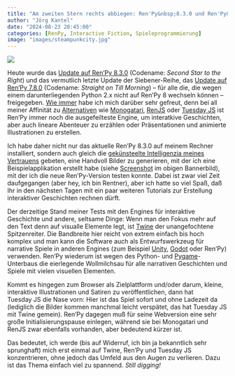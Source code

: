 ```yaml
---
title: "Am zweiten Stern rechts abbiegen: Ren'Py&nbsp;8.3.0 und Ren'Py&nbsp;7.8.0 freigegeben"
author: "Jörg Kantel"
date: "2024-08-23 20:45:00"
categories: [RenPy, Interactive Fiction, Spieleprogrammierung]
image: "images/steampunkcity.jpg"
---
```


[![](images/steampunkcity-b.jpg)](https://www.flickr.com/photos/schockwellenreiter/53942808930/)

Heute wurde das [Update auf Ren'Py 8.3.0](https://www.renpy.org/release/8.3.0) (Codename: *Second Star to the Right*) und das vermutlich letzte Update der Siebener-Reihe, das [Update auf Ren'Py 7.8.0](https://www.renpy.org/release/7.8.0) (Codename: *Straight on Till Morning*) -- für alle die, die wegen einem darunterliegenden Python 2.x nicht auf Ren’Py 8 wechseln können -- freigegeben. [Wie immer](https://kantel.github.io/posts/2024030503_renpy_8_2_1/) habe ich mich darüber sehr gefreut, denn bei all meiner Affinität zu [Alternativen](https://kantel.github.io/posts/2024072201_tuesdayjs_renjs/) wie [Monogatari](https://kantel.github.io/posts/2024072301_monogatari/), [RenJS](https://renjs.net/index.html) oder [Tuesday&nbsp;JS](http://cognitiones.kantel-chaos-team.de/multimedia/spieleprogrammierung/tuesdayjs.html) ist Ren'Py immer noch die ausgefeilteste Engine, um interatkive Geschichten, aber auch lineare Abenteuer zu erzählen oder Präsentationen und animierte Illustrationen zu erstellen.

Ich habe daher nicht nur das aktuelle Ren'Py 8.3.0 auf meinem Rechner installiert, sondern auch gleich die [gekünsteelte Intelligenzia meines Vertrauens](http://cognitiones.kantel-chaos-team.de/technikgeschichte/rechnerundnetze/scenario.html) gebeten, eine Handvoll Bilder zu generieren, mit der ich eine Beispielapplikation erstellt habe (siehe [Screenshot](https://www.flickr.com/photos/schockwellenreiter/53942808930/) im obigen Bannerbild), mit der ich die neue Ren'Py-Version testen konnte. Dabei ist zwar viel Zeit daufgegangen (aber hey, ich bin Rentner), aber ich hatte so viel Spaß, daß Ihr in den nächsten Tagen mit ein paar weiteren Tutorials zur Erstellung interaktiver Geschichten rechnen dürft.

Der derzeitige Stand meiner Tests mit den Engines für interaktive Geschichte und andere, seltsame Dinge: Wenn man den Fokus mehr auf den Text denn auf visualle Elemente legt, ist [Twine](http://cognitiones.kantel-chaos-team.de/multimedia/spieleprogrammierung/twine2.html) der unangefochtene Spitzenreiter. Die Bandbreite hier reicht von extrem einfach bis hoch komplex und man kann die Software auch als Entwurfswerkzeug für narrative Spiele in anderen Engines (zum Beispiel [Unity](http://cognitiones.kantel-chaos-team.de/multimedia/spieleprogrammierung/unity.html), [Godot](http://cognitiones.kantel-chaos-team.de/multimedia/spieleprogrammierung/godot.html) oder Ren'Py) verwenden. Ren'Py wiederum ist wegen des Python- und [Pygame](http://cognitiones.kantel-chaos-team.de/multimedia/spieleprogrammierung/pygame.html)-Unterbaus die eierlegende Wollmilchsau für alle narrativen Geschichten und Spiele mit vielen visuellen Elementen.

Kommt es hingegen zum Browser als Zielplattform und/oder darum, kleine, interaktive Illustrationen und Satiren zu veröffentlichen, dann hat Tuesday&nbsp;JS die Nase vorn: Hier ist das Spiel sofort und ohne Ladezeit da (lediglich die Bilder kommen manchmal leicht verspätet, das hat Tuesday&nbsp;JS mit Twine gemein). Ren'Py dagegen muß für seine Webversion eine sehr große Initialisierungspause einlegen, während sie bei Monogatari und RenJS zwar ebenfalls vorhanden, aber bedeutend kürzer ist.

Das bedeutet, ich werde (bis auf Widerruf, ich bin ja bekanntlich sehr sprunghaft) mich erst einmal auf Twine, Ren'Py und Tuesday&nbsp;JS konzentrieren, ohne jedoch das Umfeld aus den Augen zu verlieren. Dazu ist das Thema einfach viel zu spannend. *Still digging!*